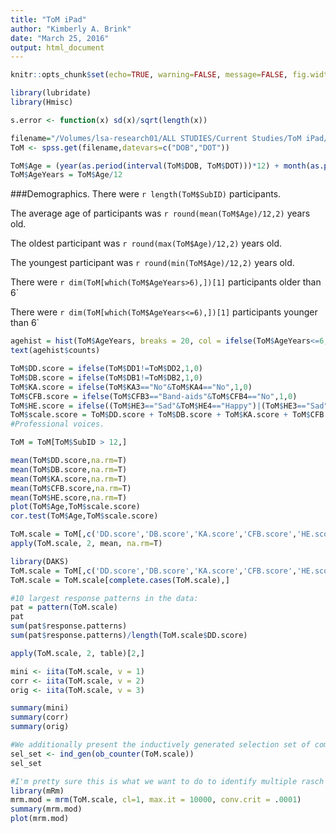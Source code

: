 ```yaml
---
title: "ToM iPad"
author: "Kimberly A. Brink"
date: "March 25, 2016"
output: html_document
---
```


```r
knitr::opts_chunk$set(echo=TRUE, warning=FALSE, message=FALSE, fig.width=16)
```

```r
library(lubridate)
library(Hmisc)
```

```r
s.error <- function(x) sd(x)/sqrt(length(x))
```

```r
filename="/Volumes/lsa-research01/ALL STUDIES/Current Studies/ToM iPad/ToM iPad.sav"
ToM <- spss.get(filename,datevars=c("DOB","DOT"))
```

```r
ToM$Age = (year(as.period(interval(ToM$DOB, ToM$DOT)))*12) + month(as.period(interval(ToM$DOB, ToM$DOT))) + (day(as.period(interval(ToM$DOB, ToM$DOT)))/30)
ToM$AgeYears = ToM$Age/12
```

###Demographics.
There were `r length(ToM$SubID)` participants.

The average age of participants was `r round(mean(ToM$Age)/12,2)` years old.

The oldest participant was `r round(max(ToM$Age)/12,2)` years old.

The youngest participant was `r round(min(ToM$Age)/12,2)` years old.

There were `r dim(ToM[which(ToM$AgeYears>6),])[1]` participants older than 6`

There were `r dim(ToM[which(ToM$AgeYears<=6),])[1]` participants younger than 6`


```r
agehist = hist(ToM$AgeYears, breaks = 20, col = ifelse(ToM$AgeYears<=6,'red','blue'))
text(agehist$counts)
```

```r
ToM$DD.score = ifelse(ToM$DD1!=ToM$DD2,1,0) 
ToM$DB.score = ifelse(ToM$DB1!=ToM$DB2,1,0)
ToM$KA.score = ifelse(ToM$KA3=="No"&ToM$KA4=="No",1,0)
ToM$CFB.score = ifelse(ToM$CFB3=="Band-aids"&ToM$CFB4=="No",1,0)
ToM$HE.score = ifelse((ToM$HE3=="Sad"&ToM$HE4=="Happy")|(ToM$HE3=="Sad"&ToM$HE4=="OK")|(ToM$HE3=="OK"&ToM$HE4=="Happy"),1,0)
ToM$scale.score = ToM$DD.score + ToM$DB.score + ToM$KA.score + ToM$CFB.score + ToM$HE.score
#Professional voices.

ToM = ToM[ToM$SubID > 12,]

```

```r
mean(ToM$DD.score,na.rm=T)
mean(ToM$DB.score,na.rm=T)
mean(ToM$KA.score,na.rm=T)
mean(ToM$CFB.score,na.rm=T)
mean(ToM$HE.score,na.rm=T)
plot(ToM$Age,ToM$scale.score)
cor.test(ToM$Age,ToM$scale.score)

ToM.scale = ToM[,c('DD.score','DB.score','KA.score','CFB.score','HE.score')]
apply(ToM.scale, 2, mean, na.rm=T)
```

```r

library(DAKS)
ToM.scale = ToM[,c('DD.score','DB.score','KA.score','CFB.score','HE.score')]
ToM.scale = ToM.scale[complete.cases(ToM.scale),]

#10 largest response patterns in the data:
pat = pattern(ToM.scale)
pat
sum(pat$response.patterns)
sum(pat$response.patterns)/length(ToM.scale$DD.score)

apply(ToM.scale, 2, table)[2,]

mini <- iita(ToM.scale, v = 1)
corr <- iita(ToM.scale, v = 2)
orig <- iita(ToM.scale, v = 3)

summary(mini)
summary(corr)
summary(orig)

#We additionally present the inductively generated selection set of competing quasi orders, because that helps investigating the results obtained from applying the IITA algorithms
sel_set <- ind_gen(ob_counter(ToM.scale))
sel_set
```

```r
#I'm pretty sure this is what we want to do to identify multiple rasch models, but I get weird results
library(mRm)
mrm.mod = mrm(ToM.scale, cl=1, max.it = 10000, conv.crit = .0001)
summary(mrm.mod)
plot(mrm.mod)
```

